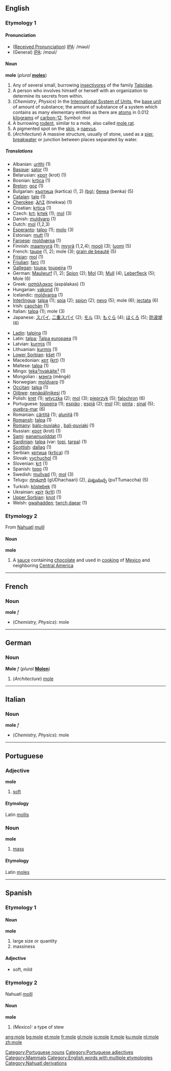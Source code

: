 ==English==
{{wikipedia}}
===Etymology 1===
====Pronunciation====
*([[w:Received Pronunciation|Received Pronunciation]]) [[w:IPA|IPA]]: /məʊl/
*(General) [[w:IPA|IPA]]: /mɒʊl/

====Noun====
'''mole''' (''plural'' '''[[moles]]''')

# Any of several small, burrowing [[insectivore]]s of the family [[Talpidae]].
# A person who involves himself or herself with an organization to determine its secrets from within.
# (''Chemistry'', ''Physics'') In the [[International System of Units]], the [[base unit]] of amount of substance; the amount of substance of a system which contains as many elementary entities as there are [[atom]]s in 0.012 [[kilogram]]s of [[carbon-12]].  Symbol: mol
# A burrowing [[rodent]], similar to a mole, also called [[mole rat]].
# A pigmented spot on the [[skin]], a [[naevus]].
# (''Architecture'') A massive structure, usually of stone, used as a [[pier]], [[breakwater]] or junction between places separated by water.

=====Translations=====
{{top}}
*Albanian: [[urithi]] (1)
*[[Basque]]: [[sator]] (1)
*Belarusian: [[крот]] (krot) (1)
*Bosnian: [[krtica]] {{f}} (1)
*[[Breton]]: [[goz]] (1)
*Bulgarian: [[къртица]] (kǝrtica) {{f}} (1, 2) [[:bg:къртица|(bg)]]; [[бенка]] (benka) {{f}} (5)
*[[Catalan]]: [[talp]] (1)
*[[Cherokee]]: [[ᏘᏁᏆ]] (tinekwa) (1)
*Croatian: [[krtica]] (1)
*Czech: [[krt]]; [[krtek]] {{m}} (1); [[mol]] {{m}} (3)
*Danish: [[muldvarp]] (1)
*Dutch: [[mol]] {{m}} (1,2,3)
*[[Esperanto]]: [[talpo]] (1); [[molo]] (3)
*Estonian: [[mutt]] (1)
*[[Faroese]]: [[moldvørpa]] (1)
*Finnish: [[maamyyrä]] (1); [[myyrä]] (1,2,4); [[mooli]] (3); [[luomi]] (5)
*French: [[taupe]] {{f}} (1, 2); mole {{f}} (3); [[grain de beauté]] (5)
*[[Frisian]]: [[mol]] (1)
*[[Friulian]]: [[farc]] (1)
*[[Gallegan]]: [[toupa]]; [[toupeira]] (1)
*German: [[Maulwurf]] {{m}} (1, 2); [[Spion]] {{m}} (2); [[Mol]] {{n}} (3); [[Mull]] {{m}} (4), [[Leberfleck]] {{m}} (5); Mole {{f}} (6)
*Greek: [[ασπάλακας]] (aspálakas) (1)
*Hungarian: [[vakond]] (1)
*Icelandic: [[moldvarpa]] (1)
*[[Interlingua]]: [[talpa]] (1); [[spia]] (2); [[spion]] (2); [[nevo]] (5); mole (6); [[jectata]] (6)
*Irish: [[caochán]] (1)
*Italian: [[talpa]] {{f}} (1); mole {{f}} (3)
*Japanese: [[スパイ]], [[二重スパイ]] (2); [[モル]] (3); [[もぐら]] (4); [[ほくろ]] (5); [[防波堤]] (6)
{{mid}}
*[[Ladin]]: [[talpina]] (1)
*Latin: [[talpa]]; [[Talpa europaea]] '' '' (1)
*Latvian: [[kurmis]] (1)
*Lithuanian: [[kurmis]] (1)
*[[Lower Sorbian]]: [[kšet]] (1)
*Macedonian: [[крт]] ([[krt]]) (1)
*Maltese: [[talpa]] (1)
*Mingo: [[tekaˀnyakáíteˀ]] (1)
*Mongolian : [[мэнгэ]] (mêngê)
*Norwegian: [[moldvarp]] (1) {{m}}
*[[Occitan]]: [[talpa]] (1)
*[[Ojibwe]]: [[nenāpāǰinikesi]] (1)
*Polish: [[kret]] {{m}} (1); [[wtyczka]] {{f}} (2); [[mol]] {{m}} (3); [[pieprzyk]] {{m}} (5); [[falochron]] {{m}} (6)
*Portuguese: [[toupeira]] {{f}} (1); [[espião]] {{m}}; [[espiã]] {{f}} (2); [[mol]] {{m}} (3); [[pinta]] {{f}}; [[sinal]] {{f}} (5); [[quebra-mar]] {{m}} (6)
*Romanian: [[cârtiţă]] (1); [[aluniţă]] (1)
*[[Romansh]]: [[talpa]] (1)
*[[Romany]]: [[balo-puviako]] {{m}}, [[bali-puviaki]] {{f}} (1)
*Russian: [[крот]] (krot) (1)
*[[Sami]]: [[eanamuolddat]] (1)
*[[Sardinian]]: [[talpa]] (var: [[topi]], [[tarpa]]) (1)
*[[Scottish]]: [[dallag]] (1)
*Serbian: [[кртица]] ([[krtica]]) (1)
*Slovak: [[vychuchol]] (1)
*Slovenian: [[krt]] {{m}} (1)
*Spanish: [[topo]] {{m}} (1)
*Swedish: [[mullvad]] (1); [[mol]] (3)
*Telugu: [[గూఢచారి]] (gUDhachaari) (2), [[పుట్టుమచ్చ]] (puTTumaccha) (5)
*Turkish: [[köstebek]] (1)
*Ukrainian: [[кріт]] ([[krît]]) (1)
*[[Upper Sorbian]]: [[knot]] (1)
*Welsh: [[gwahadden]]; [[twrch daear]] (1)
{{bottom}}

===Etymology 2===
From [[Nahuatl]] ''[[mulli]]''
====Noun====
'''mole'''

# A [[sauce]] containing [[chocolate]] and used in [[cooking]] of [[Mexico]] and neighboring [[Central America]]

----

==French==

===Noun===
'''mole''' ''f''
*(''Chemistry, Physics''): mole

----
==German==

===Noun===
'''Mole''' ''f'' (''plural'' '''[[Molen]]''')
# (''Architecture'') [[#English|mole]]

----
==Italian==

===Noun===
'''mole''' ''f''

*(''Chemistry, Physics''): mole

----

==Portuguese==
===Adjective===
'''mole'''

# [[soft]]

====Etymology====
Latin [[mollis]]

===Noun===
'''mole'''

# [[mass]]

====Etymology====
Latin [[moles]]

[[Category:Portuguese nouns]]
[[Category:Portuguese adjectives]]

----

==Spanish==

===Etymology 1===

====Noun====
'''mole'''
#large size or quantity
#massiness

====Adjective====
*soft, mild

===Etymology 2===
Nahuatl ''[[molli]]''

====Noun====
'''mole'''
#''(Mexico):'' a type of stew

[[Category:Mammals]]
[[Category:English words with multiple etymologies]]
[[Category:Nahuatl derivations]]

[[ang:mole]]
[[bg:mole]]
[[et:mole]]
[[fr:mole]]
[[gl:mole]]
[[io:mole]]
[[it:mole]]
[[ku:mole]]
[[nl:mole]]
[[zh:mole]]